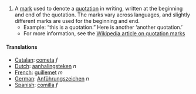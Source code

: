#A [[mark]] used to denote a [[quotation]] in writing, written at the beginning and end of the quotation. The marks vary across languages, and slightly different marks are used for the beginning and end.
#*Example: &#8220;this is a quotation.&#8221; Here is another &#8216;another quotation.&#8217;
#*For more information, see the [[en:Quotation_mark|Wikipedia article on quotation marks]]

====Translations====
*[[Catalan]]: [[cometa]] ''f''
*[[Dutch]]: [[aanhalingsteken]] ''n''
*[[French]]: [[guillemet]] ''m''
*[[German]]: [[Anführungszeichen]] ''n''
*[[Spanish]]: [[comilla]] ''f''